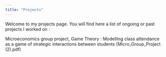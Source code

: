 ```yaml
---
title: "Projects"
--- 
```


Welcome to my projects page. You will find here a list of ongoing or past projects I worked on :

Microeconomics group project, Game Theory : Modelling class attendance as a game of strategic
interactions between students (Micro_Group_Project (2).pdf)
